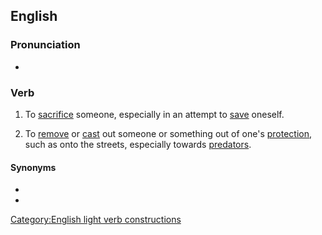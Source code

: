 ==English==

===Pronunciation===
* {{audio|en|En-au-throw to the wolves.ogg|Audio (AU)}}

===Verb===
{{en-verb|throws to the wolves|throwing to the wolves|threw to the wolves|thrown to the wolves|head=[[throw]] [[to]] [[the]] [[wolf|wolves]]}}

# {{lb|en|idiomatic}} To [[sacrifice]] someone, especially in an attempt to [[save]] oneself.
# {{lb|en|idiomatic}} To [[remove]] or [[cast]] out someone or something out of one's [[protection]], such as onto the streets, especially towards [[predator]]s.

====Synonyms====
* {{l|en|throw to the dogs}}
* {{l|en|throw to the lions}}
[[Category:English light verb constructions]]